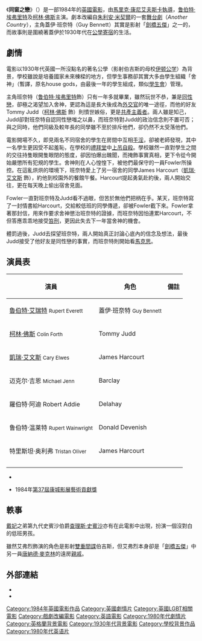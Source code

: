 {{noteTA
|T=zh-hk:同窗之戀; zh-tw:同窗之愛，他鄉異國; zh-cn:同窗之爱;
|G1=Show
|1=zh-hk:同窗之戀; zh-tw:同窗之愛，他鄉異國; zh-cn:同窗之爱;}}
{{Infobox Film
| name           = 同窗之戀
| original_name = Another Country
| image          = Another country dvd.jpg
| image_size     = 
| caption        = 
| director       = {{link-en|馬里克·康尼艾夫斯卡|Marek Kanievska}}
| producer       = Alan Marshall
| writer         = {{link-en|朱利安·米契爾|Julian Mitchell}}
| starring       = [[鲁伯特·埃弗里特|鲁伯特·埃弗里特]]<br /> [[哥連·卓夫|哥連·卓夫]]<br />[[卡利·艾域士|卡利·艾域士]]
| music          = 
| cinematography = 
| editing        = Gerry Hambling
| distributor    = [[二十世紀福斯|二十世紀福斯]]
| released       = 1984年
| runtime        = 90分鐘
| country        = {{UK}}
| language       = [[英語|英語]]
| budget         = 
| tw_name    = 同窗之愛，他鄉異國
| hk_name    = 同窗之戀
}}
《'''同窗之戀'''》（{{lang-en|'''''Another Country'''''}}）是一部1984年的[[英國電影|英國電影]]，由[[馬里克·康尼艾夫斯卡|馬里克·康尼艾夫斯卡]][[導演|執導]]，[[鲁伯特·埃弗里特|鲁伯特·埃弗里特]]及[[哥連·卓夫|柯林·佛斯]]主演。劇本改編自[[朱利安·米契爾|朱利安·米契爾]]的一套{{link-en|他鄉異國|Another Country (play)|同名}}[[舞台劇|舞台劇]]（''Another Country''），主角蓋伊·班奈特（Guy Bennett）其實是影射「[[劍橋五傑|劍橋五傑]]」之一的{{link-en|蓋伊·伯吉斯|Guy Burgess}}，而故事則是圍繞著蓋伊於1930年代在[[公學|公學]][[寄宿學校|寄宿]]的生活。

==劇情==
電影以1930年代英國一所沒點名的著名公學（影射伯吉斯的母校[[伊顿公学|伊顿公学]]）為背景，學校雖說是培養國家未來棟樑的地方，但學生事務卻其實大多由學生組織「舍神」（暫譯，原名house gods，由最後一年的學生組成，類似[[學生會|學生會]]）管理。

主角班奈特（[[鲁伯特·埃弗里特|鲁伯特·埃弗里特]]飾）只有一年多就畢業，雖然玩世不恭，兼是[[同性戀|同性戀]]，卻極之渴望加入舍神，更認為這是長大後成為[[外交官|外交官]]的唯一途徑，而他的好友Tommy Judd（[[哥連·卓夫|柯林·佛斯]] 飾）則憤世嫉俗，更是[[共產主義|共產主義者]]。兩人雖是知己，Judd卻對班奈特自認同性戀嗤之以鼻，而班奈特對Judd的政治信念則不置可否；與之同時，他們同級及較年長的同學雖不至於排斥他們，卻仍然不太受落他們。

電影開場不久，即見兩名不同宿舍的學生在房間中互相[[手淫|手淫]]，卻被老師發現，其中一名學生更因受不起羞恥，在學校的[[教堂|禮拜堂]]中[[上吊|上吊]][[自殺|自殺]]。學校雖然一直對學生之間的交往持隻眼開隻眼閉的態度，卻因怕爆出醜聞，而掩飾事實真相，更下令從今開始嚴懲所有犯規的學生。舍神則在人心惶惶下，被他們最保守的一員Fowler所操控。在這亂烘烘的環境下，班奈特愛上了另一宿舍的同學James Harcourt（[[卡利·艾域士|凱瑞·艾文斯]] 飾），約他到校園外的餐館午餐。Harcourt提起勇氣赴約後，兩人開始交往，更在每天晚上偷出宿舍見面。

Fowler一直對班奈特及Judd看不過眼，但苦於無他們把柄在手。某天，班奈特寫了一封情書給Harcourt，交給較低班的同學傳遞，卻被Fowler截下來。Fowler拿著那封信，用來作要求舍神懲治班奈特的證據，而班奈特因怕連累Harcourt，不但答應乖乖地接受[[笞刑|笞刑]]，更因此失去下一年當舍神的機會。

體罰過後，Judd去探望班奈特，兩人開始真正討論心底內的信念及想法，最後Judd接受了他好友是同性戀的事實，而班奈特則開始看[[馬克思|馬克思]]。

==演員表==
{| class="wikitable"
|+
!演員
!角色
!備註
|-
|[[鲁伯特·埃弗里特|魯伯特·艾瑞特]]
<small>Rupert Everett</small>
|蓋伊·班奈特 
<small>Guy Bennett</small>
|
|-
|[[哥連·費夫|柯林·佛斯]]
<small>Colin Forth</small>
|Tommy Judd
|
|-
|[[卡利·艾域士|凱瑞·艾文斯]]
<small>Cary Elwes</small> 
|James Harcourt
|
|-
|迈克尔·吉恩
<small>Michael Jenn</small>
|Barclay
|
|-
|羅伯特·阿迪
Robert Addie 
|Delahay
|
|-
|鲁伯特·温莱特
<small>Rupert Wainwright</small>
|Donald Devenish
|
|-
|特里斯坦·奥利弗 
<small>Tristan Oliver</small>
|James Harcourt
|
|-
|
|
|
|-
|
|
|
|}

* 

*1984年[[第37屆康城影展|第37屆]][[康城影展|康城影展]][[康城影展藝術貢獻獎|藝術貢獻獎]]

==軼事==
[[戴安娜_(威爾斯王妃)|戴妃]]之弟第九代史賓沙伯爵[[查理斯·史賓沙|查理斯·史賓沙]]亦有在此電影中出現，扮演一個沒對白的低班男孩。

雖然艾弗烈飾演的角色是影射[[間諜|雙重間諜]]伯吉斯，但艾弗烈本身卻是「[[劍橋五傑|劍橋五傑]]」中另一員[[唐納德·麥克林|唐納德·麥克林]]的遠房[[親戚|親戚]]。

==外部連結==
* {{imdb title|id=86904}}
* {{rotten-tomatoes|id=another_country}}

{{DEFAULTSORT:Another Country}}
[[Category:1984年英國電影作品|Category:1984年英國電影作品]]
[[Category:英國劇情片|Category:英國劇情片]]
[[Category:英國LGBT相關電影|Category:英國LGBT相關電影]]
[[Category:戲劇改編電影|Category:戲劇改編電影]]
[[Category:英語電影|Category:英語電影]]
[[Category:1980年代劇情片|Category:1980年代劇情片]]
[[Category:英格蘭背景電影|Category:英格蘭背景電影]]
[[Category:1930年代背景電影|Category:1930年代背景電影]]
[[Category:學校背景作品|Category:學校背景作品]]
[[Category:1980年代英语片|Category:1980年代英语片]]